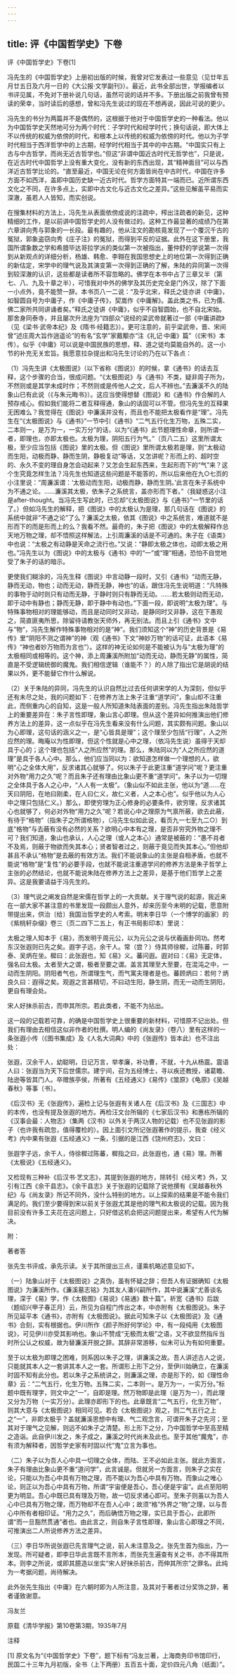 ```yaml
---
---
---
```

title: 评《中国哲学史》下卷
---




评《中国哲学史》下卷[1]



冯先生的《中国哲学史》上册初出版的时候，我曾对它发表过一些意见（见廿年五月廿五日及六月一日的《大公报·文学副刊》）。最近，此书全部出世，学报编者以书评见属，不免对下册补说几句话，虽然可说的话并不多。下册出版之前我曾有预读的荣幸，当时读后的感想，曾和冯先生说过的现在不想再说，因此可说的更少。

冯先生的书分为两篇并不是偶然的，这根据于他对于中国哲学史的一种看法。他以为中国哲学史天然地可分为两个时代：子学时代和经学时代；换句话说，即大体上不以传统的权威为依傍的时代，和根本上以传统的权威为依傍的时代。他以为子学时代相当于西洋哲学中的上古期，经学时代相当于其中的中古期。“中国实只有上古与中古哲学，而尚无近古哲学也。”但这“非谓中国近古时代无哲学也”，只是说，在近古时代中国哲学上没有重大变化，没有新的东西出现，其“精神面目”可以与西洋近古哲学比论的。“直至最近，中国无论在何方面皆尚在中古时代，中国在许多方面不如西洋，盖即中国历史缺一近古时代。哲学方面特其一端而已。近所谓东西文化之不同，在许多点上，实即中古文化与近古文化之差异。”这些见解虽平易而实深澈，虽若人人皆知，而实创说。

在搜集材料的方法上，冯先生从表面依傍成说的注疏中，榨出注疏者的新见，这种精细的工作，是以前讲中国哲学史的人没有做过的。这种工作最显著的成绩乃在第六章讲向秀与郭象的一长段。最有趣的，他从注文的勘核竟发现了一个覆沉千古的冤狱，郭象盗窃向秀《庄子注》的冤狱，而得到平反的证据。此外在这下册里，我国所谓象数之学和希腊毕达哥拉学派的类似第一次被指出，董仲舒的学说第一次得到从新观点的详细分析，杨雄、韩愈、李翱在我国思想史上的地位第一次得到正确的新估定，宋学中的理气说及其演变第一次得到正确的了解，朱陆的异同第一次得到较深澈的认识，这些都是读者所不容忽略的。佛学在本书中占了三章又半（第七、八、九及十章之半），可惜我对中外的佛学及其历史完全是门外汉，除了下面一小点外，竟不能赞一辞。本书页八一二说：“及乎北宋，释氏之徒亦讲《中庸》，如智圆自号为中庸子，作《中庸子传》，契嵩作《中庸解》。盖此类之书，已为儒、佛二家所共同讲诵者矣。”释氏之徒讲《中庸》，似乎不自智圆始，也不自北宋始。那舍身同泰寺，并且屡次升法座为“四部众”说经的梁武帝就著过一部《中庸讲疏》（见《梁书·武帝本纪》及《隋书·经籍志》）。更可注意的，前乎梁武帝，晋、宋间曾“述庄周大旨作逍遥论”的有名“玄学”家戴颙亦“注《礼记·中庸》篇”（《宋书》本传）。似乎《中庸》可以说是中国民族的思想，释、道之徒均莫能自外的。这一小节的补充无关宏旨。我愿意拉杂提出和冯先生讨论的乃在以下各点：

（1）冯先生讲《太极图说》（以下省称《图说》）的时候，拿《通书》的话去互释，这个步骤的合当，很成问题。“《太极图说》与《通书》不类，疑非周子所为，不然则或是其学未成时作；不然则或是传他人之文，后人不辨也。”去濂溪不久的陆象山已有此说（《与朱元晦书》）。这应当使得想替《图说》和《通书》作合解的人预存戒心。假如我们能将二者互释得通，象山的话固可以不管。但冯先生的互释果无困难么？我觉得在《图说》中濂溪并没有，而且也不能把太极看作是“理”。冯先生在“《太极图说》与《通书》”一节中引《通书》“二气五行化生万物，五殊二实，二本则一，是万为一，一实万分”的话，以为“《通书》此节题理性命章，则所谓一者，即理也，亦即太极也。太极为理，阴阳五行为气。”（页八二五）这里所谓太极，至少应当包括《图说》里的太极。但《图说》里所谓太极若是理，则“太极动而生阳，动极而静，静而生阴，静极复动”等话，又怎讲呢？形而上的、超时空的、永久不变的理自身怎会动起来？又怎会生起东西来，生起形而下的“气”来？这个生究竟怎样生法？冯先生也知道这些问题是不能答的，所以后来他在九○七页的小注里说：“周濂溪谓：‘太极动而生阳，动极而静，静而生阴。’此言在朱子系统中为不通之论。……濂溪其太极，依朱子之系统言，盖亦形而下者。”（我疑惑这小注是after-thought。当冯先生写此时，已忘却“《太极图说》与《通书》”一节里的话了。）但如冯先生的解释，把《图说》中的太极认为是理，那几句话在《图说》的系统中就非“不通之论”了么？濂溪之太极，依其《图说》中之系统言，难道就不是形而下的而是形而上的么？我看不然。最奇的，朱子把《图说》中的太极解释作总天地万物之理，却不悟照这样解法，上引周濂溪的话是不可通的。朱子在《语类》中也说：“太极之有动静是天命之流行也。”又说：“静即太极之体也，动即太极之用也。”冯先生以为《图说》中的太极与《通书》中的“一”或“理”相通，恐怕不自觉地受了朱子的话的暗示。

更使我们糊涂的，冯先生释《图说》中言动静一段时，又引《通书》“动而无静，静而无动，物也；动而无动，静而无静，神也”的话，跟住冯先生说明道：“凡特殊的事物于动时则只有动而无静，于静时则只有静而无动。……若太极则动而无动，即于动中有静也；静而无静，即于静中有动也。”下面一段，即说明“太极为理”。与特殊事物相对的理能够动，而且是动同时又非动，是静同时又非静，这在下愚观之，简直匪夷所思，除留待请教张天师外，再无别法。而且上引《通书》文中与“物”，冯先生解作特殊事物相对的是“神”。我们须知这个“神”的历史背景是《易传》里“阴阳不测之谓神”的神（观《通书》下文“神妙万物”的话可证，此语本《易传》“神也者妙万物而为言也”）。这样的神无论如何是不能被认为与“太极为理”的太极相同或相等的。这个神，添上周濂溪所附加“动而无动，静而无静”的属性，简直是不受逻辑统御的魔鬼。我们相信逻辑（谁能不？）的人除了指出它是胡说的结果以外，更不能替它作什么解说。

（2）关于朱陆的异同，冯先生的认识自然比过去任何讲宋学的人为深刻，但似乎还有未尽之处，我的问题如下：在修养方法上朱子注重“道学问”，象山却不注重此，而侧重内心的自知，这是一般人所知道朱陆表面的差别。冯先生指出朱陆哲学上的重要差异在：朱子言性即理，象山言心即理。但从这个差异如何推演出他们修养方法上的差异，这一点似乎在冯先生看来没有什么问题，其实颇有问题。象山以为心即理，这句话的涵义之一，是“心皆具是理”；这个理至少包括“行理”，人之所应然的理。晦庵以为性即理，但这个性就是心中之理，（依冯先生说）虽得于天却具于心的；这个理也包括“人之所应然”的理。那么，朱陆同以为“人之所应然的道理”是具于各人心中。那么，他们应当同以为：欲知道怎样做一个理想的人，欲明“心之全体大用”，反求诸其心就够了。何以朱子于此更注重“道学问”呢？更注重对外物“用力之久”呢？而且朱子还有理由比象山更不重“道学问”。朱子以为一切理之全体具于各人之心中，“人人有一太极”。（象山似不如此主张，他以为“道……在天曰阴阳，在地曰刚柔，在人曰仁义，故仁义者，人之本心也”。似乎他以为人心中之理只包括仁义。）那么，即使穷理为正心修身的必要条件，欲穷理，反求诸其心也就够了，何必对外物“用力之久”呢？若说心中之理原为气禀所蔽，欲去此蔽，有待于“格物”（指朱子之所谓格物），（冯先生似如此说，看页九一七至九二○）到底“格物”与去蔽有没有必然的关系？欲明心中本有之理，是否非穷究外物之理不可？我们知道，象山也承认，人心之理（或人之本心）通常是被蔽的：“愚不肖者不及焉，则蔽于物欲而失其本心；贤者智者过之，则蔽于竟见而失其本心。”但他却甚且不承认“格物”是去蔽的有效方法。我们不能说象山的主张是自相矛盾，也就不能说“格物”是“复性”的必要手段，也就不能说注重道学问的修养方法是朱子哲学上主张的必然结论，也就不能说朱陆在修养方法上之差异，是基于他们哲学上之差异。这是我要请益于冯先生的。

（3）理气说之阐发自然是宋儒在哲学上的一大贡献。关于理气说的起源，我近来在一部大家不甚注意的书里发现一段颇出人意外，却来历至今未明的记载，愿意附带提出来，供治〔给〕我国治哲学史的人考索。明末李日华（一个博学的画家）的《紫桃轩杂缀》卷三（页二四下二五上，有正书局影印本）里说：





太极之理人知本于《易》，而发明于周元公，以为元公之说与伏羲画卦同功。然考东汉张遐则已先之矣。遐字子远，余干人。常（尝？）侍其师徐穉，过陈蕃，时郭泰、吴炳在坐。穉曰：此张遐也，知《易》义。蕃问遐。遐对曰：《易》无定体，强名曰太极。太者至大之谓，极者至要之谓。盖言其理至大至要，在混沌之中，一动而生阴阳。阴阳者气也，所谓理生气，而气寓夫理者是也。蕃顾炳曰：若何？炳良久曰：遐得之矣。观遐之言甚精切，不曰动生阳，静生阴，而无一动而生阴阳，更自有理会处。

宋人好抹杀前古，而申其所宗。若此类者，不能不为拈出。





这一段的记载若可靠，的确是中国哲学史上很重要的新材料，可惜原不记出处。但我们有理由去相信这似非作者的杜撰。明人编的《尚友录》（卷八）里有这样的一条张遐小传（《图书集成》及《人名大词典》中的《张遐传》皆本此）也不注出处：





张遐，汉余干人，幼聪明，日记万言，举孝廉，补功曹，不就，十九从杨震。震语人曰：张遐当为天下后世儒宗。建宁间，召为五经博士，寻以疾还教授，诸葛瞻、陆逊等皆其门人。卒赠族亭侯，所著有《五经通义》《易传》《筮原》《龟原》《吴越春秋》等事〔书〕。





《后汉书》无《张遐传》，遍检上记与张遐有关诸人在《后汉书》及《三国志》中的本传，也没有提及张遐的地方。再检汪文台所辑的《七家后汉书》和惠栋所辑的《汉事会最：人物志》（集两《汉书》以外关于两汉人物的记载）也不见张遐的影子（也许我有疏忽，值得覆检的）。因上面引文所记张遐著作的提示，我查《经义考》内中果有张遐《五经通义》一条，引据的是江西《饶州府志》，文曰：





张遐字子远，余干人，侍徐穉过陈蕃，穉指之曰，此张遐也，通《易》理。所著《太极说》《五经通义》。





又检现有三种补《后汉书·艺文志》，其提到张遐的地方，除转引《经义考》外，又引有江西《余干县志》。《余干县志》关于张遐的记载除了说他撰有《吴越春秋外纪》与《尚友录》所记不同外，没什么特别的地方。以上探索的结果是不能令我们满足的。我们至少要得到宋以前关于张遐尤其是他的理气和太极说的记载。因为我目前没有许多工夫花在这问题上，只好借这机会把这问题提出来，希望有人代为解决。





附：

著者答

张先生书评成，承先示读。关于其所提出三点，谨乘机略述意见如下。

（一）陆象山对于《太极图说》之真伪，虽有怀疑之辞；但吾人有证据确知《太极图说》为濂溪所作。《濂溪墓志铭》为其友人潘兴嗣所作，其中说濂溪“尤善谈名理，深于《易》学，作《太极图》《易说》《易通》数十篇”。祈宽《通书》后跋（题绍兴甲子春正月）云，所见为自程门传出之本，中亦附有《太极图说》。朱子所见延平本《通书》，亦附有《太极图说》。据此可知朱子以《太极图说》及《通书》合刻，实有根据也。伊川所作《颜子所好何学论》中，有一段纯用《太极图说》，可见伊川亦受其影响也。象山不赞成“无极而太极”之语，又不欲显然指斥当时所公认之权威，故为替濂溪开脱之辞。其辞非常游移，似未可认为有如何重要。

至于以太极为即理之困难，则系因以朱子之理，讲濂溪之故。吾人讲述古人之说，只能就其本人之一套讲其本人之一套。所谓形上形下之分，至伊川始确立，在濂溪时固不知有此分也。若以朱子之系统讲之，则濂溪之理，亦是形下的，如《理性命章》云：“二气五行，化生万物。五殊二实，二本则一。是万为一，一实万分。”标题中既有理字，则文中之“一”，自即是理。然万物即是此理（是万为一），而此理又分为万物（一实万分）。此理亦即形下的也。此章既言“二气五行，化生万物”，则其大意与《太极图说》相同可见。若合《太极图说》观之，则二气五行之上之“一”，非即太极乎？盖就濂溪思想中有理、气二观念言，可谓开朱子之先河；至其对于理气之见解，则远不如朱子之清楚。形上形下之分，乃中国哲学中至高至精之造诣。此自伊川发之，朱子成之，濂溪之时代尚未及此也。至于其他“魔鬼”，亦有须为解释者，因哲学史家有时固以代“鬼”立言为事也。

（二）朱子以为吾人心中具一切理之全体，而陆、王不必如此主张。就此方面言，朱子有理由比象山更不重“道问学”，此言诚是。但就另一方面言，则朱子之实在论，只能以为吾心中具有万物之理，而不能以为吾心中具有万物。而象山之唯心论，则正以为吾心中具有万物，所谓“宇宙便是吾心，吾心便是宇宙”。此点至阳明更为明显。吾心中既已具有理及万物，故一切反求诸心即可。至朱子则虽以为吾人心中已具有万物之理，而万物却不在吾人心中；故须“格”外界之“物”之理，以与吾心中所有者相印证。“用力之久”，而后确悟万物之理，实已具于吾心，此即所谓“而一旦豁然贯通”者也。由此言之，则自朱子言性即理，象山言心即理之不同，可推演出二人所说修养方法之差异。

（三）李日华所说张遐已先言理气之说，前人未注意及之。张先生首为指出，乃一发现。所可疑者，即李日华此言既不言所本，而张先生遍查有关之书，亦不得其所本。则李之所说，或即其臆造以坐实“宋人好抹杀前古，而伸其所宗”之罪名。此纯为一考据问题，尚待解决。





此外张先生指出《中庸》在六朝时即为人所注意，及其对于著者过分奖饰之辞，著者谨致谢意。

冯友兰





原载《清华学报》第10卷第3期，1935年7月


注释

[1] 原文名为“《中国哲学史》下卷”，题下标有“冯友兰著，上海商务印书馆印行，民国二十三年九月初版，全书（上下两册）五百五十面，定价四元八角（纸面）”。